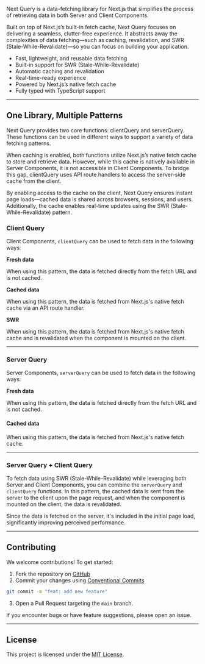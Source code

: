 <GraphicImage id="hero" priority />

Next Query is a data-fetching library for Next.js that simplifies the process of retrieving data in both Server and Client Components.

Built on top of Next.js’s built-in fetch cache, Next Query focuses on delivering a seamless, clutter-free experience. It abstracts away the complexities of data fetching—such as caching, revalidation, and SWR (Stale-While-Revalidate)—so you can focus on building your application.

- Fast, lightweight, and reusable data fetching
- Built-in support for SWR (Stale-While-Revalidate)
- Automatic caching and revalidation
- Real-time-ready experience
- Powered by Next.js’s native fetch cache
- Fully typed with TypeScript support

---

## One Library, Multiple Patterns

Next Query provides two core functions: clientQuery and serverQuery. These functions can be used in different ways to support a variety of data fetching patterns.

When caching is enabled, both functions utilize Next.js’s native fetch cache to store and retrieve data. However, while this cache is natively available in Server Components, it is not accessible in Client Components. To bridge this gap, clientQuery uses API route handlers to access the server-side cache from the client.

By enabling access to the cache on the client, Next Query ensures instant page loads—cached data is shared across browsers, sessions, and users. Additionally, the cache enables real-time updates using the SWR (Stale-While-Revalidate) pattern.

### Client Query

Client Components, `clientQuery` can be used to fetch data in the following ways:

<QueryPatternsSvg patternOption="CLIENT" />

<VerticalDivs className="mb-4 mt-8">

**Fresh data**

When using this pattern, the data is fetched directly from the fetch URL and is not cached.

</VerticalDivs>

<VerticalDivs className="mb-4">

**Cached data**

When using this pattern, the data is fetched from Next.js's native fetch cache via an API route handler.

</VerticalDivs>

<VerticalDivs className="mb-4">

**SWR**

When using this pattern, the data is fetched from Next.js's native fetch cache and is revalidated when the component is mounted on the client.

</VerticalDivs>

---

### Server Query

Server Components, `serverQuery` can be used to fetch data in the following ways:

<QueryPatternsSvg patternOption="SERVER" />

<VerticalDivs className="mb-4 mt-8">

**Fresh data**

When using this pattern, the data is fetched directly from the fetch URL and is not cached.

</VerticalDivs>

<VerticalDivs className="mb-4">

#### Cached data

When using this pattern, the data is fetched from Next.js's native fetch cache.

</VerticalDivs>

---

### Server Query + Client Query

To fetch data using SWR (Stale-While-Revalidate) while leveraging both Server and Client Components, you can combine the `serverQuery` and `clientQuery` functions.
In this pattern, the cached data is sent from the server to the client upon the page request, and when the component is mounted on the client, the data is revalidated.

<QueryPatternsSvg patternOption="BOTH" />

Since the data is fetched on the server, it's included in the initial page load, significantly improving perceived performance.

---

## Contributing

We welcome contributions! To get started:

1. Fork the repository on [GitHub](https://github.com/bigbang-sdk/next-query)
2. Commit your changes using [Conventional Commits](https://www.conventionalcommits.org/en)

```bash
git commit -m "feat: add new feature"
```

3. Open a Pull Request targeting the `main` branch.

If you encounter bugs or have feature suggestions, please open an issue.

---

## License

This project is licensed under the [MIT License](https://github.com/bigbang-sdk/next-query/blob/main/LICENSE).
